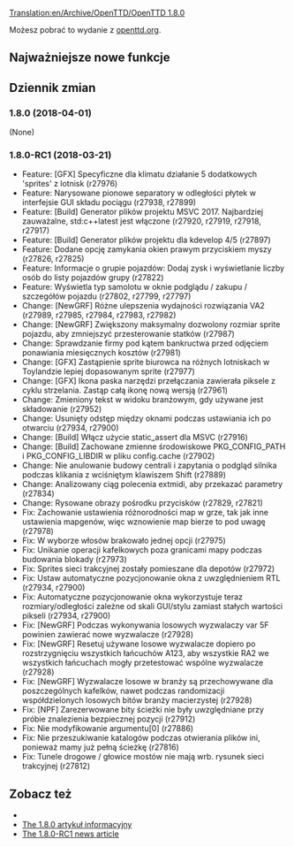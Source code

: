 [[Translation:en/Archive/OpenTTD/OpenTTD 1.8.0]]


<!--{{OTTDVersions}}-->{{pl/Development/OTTDWersje}}

{{pl/Archive/OpenTTD/Wydanie|prev=en/Archive/OpenTTD/OpenTTD 1.7.2|next=en/Archive/OpenTTD/OpenTTD 1.9.0|date=2018-04-01}}

Możesz pobrać to wydanie z [http://www.openttd.org/en/download-stable/1.8.0 openttd.org].

==Najważniejsze nowe funkcje==

==Dziennik zmian==
=== 1.8.0 (2018-04-01) ===
(None)


=== 1.8.0-RC1 (2018-03-21) ===
* Feature: [GFX] Specyficzne dla klimatu działanie 5 dodatkowych 'sprites' z lotnisk {{en/Flyspray|6664}} (r27976)
* Feature: Narysowane pionowe separatory w odległości płytek w interfejsie GUI składu pociągu (r27938, r27899)
* Feature: [Build] Generator plików projektu MSVC 2017. Najbardziej zauważalne, std:c++latest jest włączone (r27920, r27919, r27918, r27917)
* Feature: [Build] Generator plików projektu dla kdevelop 4/5 {{en/Flyspray|6577}} (r27897)
* Feature: Dodane opcję zamykania okien prawym przyciskiem myszy {{en/Flyspray|4950}} (r27826, r27825)
* Feature: Informacje o grupie pojazdów: Dodaj zysk i wyświetlanie liczby osób do listy pojazdów grupy (r27822)
* Feature: Wyświetla typ samolotu w oknie podglądu / zakupu / szczegółów pojazdu (r27802, r27799, r27797)
* Change: [NewGRF] Różne ulepszenia wydajności rozwiązania VA2 (r27989, r27985, r27984, r27983, r27982)
* Change: [NewGRF] Zwiększony maksymalny dozwolony rozmiar sprite pojazdu, aby zmniejszyć przesterowanie statków (r27987)
* Change: Sprawdzanie firmy pod kątem bankructwa przed odjęciem ponawiania miesięcznych kosztów {{en/Flyspray|6679}} (r27981)
* Change: [GFX] Zastąpienie sprite biurowca na różnych lotniskach w Toylandzie lepiej dopasowanym sprite {{en/Flyspray|6664}} (r27977)
* Change: [GFX] Ikona paska narzędzi przełączania zawierała piksele z cyklu strzelania. Zastąp całą ikonę nową wersją {{en/Flyspray|6654}} (r27961)
* Change: Zmieniony tekst w widoku branżowym, gdy używane jest składowanie (r27952)
* Change: Usunięty odstęp między oknami podczas ustawiania ich po otwarciu {{en/Flyspray|6568}} (r27934, r27900)
* Change: [Build] Włącz użycie static_assert dla MSVC (r27916)
* Change: [Build] Zachowane zmienne środowiskowe PKG_CONFIG_PATH i PKG_CONFIG_LIBDIR w pliku config.cache {{en/Flyspray|6614}} (r27902)
* Change: Nie anulowanie budowy centrali i zapytania o podgląd silnika podczas klikania z wciśniętym klawiszem Shift (r27889)
* Change: Analizowany ciąg polecenia extmidi, aby przekazać parametry (r27834)
* Change: Rysowane obrazy pośrodku przycisków (r27829, r27821)
* Fix: Zachowanie ustawienia różnorodności map w grze, tak jak inne ustawienia mapgenów, więc wznowienie map bierze to pod uwagę {{en/Flyspray|6673}} (r27978)
* Fix: W wyborze włosów brakowało jednej opcji {{en/Flyspray|6642}} (r27975)
* Fix: Unikanie operacji kafelkowych poza granicami mapy podczas budowania blokady {{en/Flyspray|6662}} (r27973)
* Fix: Sprites sieci trakcyjnej zostały pomieszane dla depotów {{en/Flyspray|6670}} (r27972)
* Fix: Ustaw automatyczne pozycjonowanie okna z uwzględnieniem RTL (r27934, r27900)
* Fix: Automatyczne pozycjonowanie okna wykorzystuje teraz rozmiary/odległości zależne od skali GUI/stylu zamiast stałych wartości pikseli (r27934, r27900)
* Fix: [NewGRF] Podczas wykonywania losowych wyzwalaczy var 5F powinien zawierać nowe wyzwalacze (r27928)
* Fix: [NewGRF] Resetuj używane losowe wyzwalacze dopiero po rozstrzygnięciu wszystkich łańcuchów A123, aby wszystkie RA2 we wszystkich łańcuchach mogły przetestować wspólne wyzwalacze (r27928)
* Fix: [NewGRF] Wyzwalacze losowe w branży są przechowywane dla poszczególnych kafelków, nawet podczas randomizacji współdzielonych losowych bitów branży macierzystej (r27928)
* Fix: [NPF] Zarezerwowane bity ścieżki nie były uwzględniane przy próbie znalezienia bezpiecznej pozycji (r27912)
* Fix: Nie modyfikowanie argumentu[0] {{en/Flyspray|6575}} (r27886)
* Fix: Nie przeszukiwanie katalogów podczas otwierania plików ini, ponieważ mamy już pełną ścieżkę {{en/Flyspray|6421}} (r27816)
* Fix: Tunele drogowe / głowice mostów nie mają wrb. rysunek sieci trakcyjnej (r27812)

==Zobacz też==
* {{en/Forum|topic=82950|Forum topic for 1.8.0}}
* [https://www.openttd.org/news/2018/04/01/openttd-1-8-0.html The 1.8.0 artykuł informacyjny]
* [https://www.openttd.org/news/2018/03/23/openttd-1-8-0-rc1.html The 1.8.0-RC1 news article]